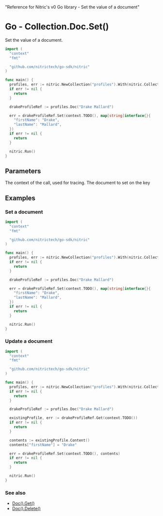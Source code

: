   "Reference for Nitric's v0 Go library - Set the value of a document"

# Go - Collection.Doc.Set()

Set the value of a document.

```go
import (
  "context"
  "fmt"

  "github.com/nitrictech/go-sdk/nitric"
)

func main() {
  profiles, err := nitric.NewCollection("profiles").With(nitric.CollectionWriting)
  if err != nil {
    return
  }

  drakeProfileRef := profiles.Doc("Drake Mallard")

  err = drakeProfileRef.Set(context.TODO(), map[string]interface{}{
    "firstName": "Drake",
    "lastName": "Mallard",
  })
  if err != nil {
    return
  }

  nitric.Run()
}
```

## Parameters

<Properties>
  <Property name="ctx" required type="context">
    The context of the call, used for tracing.
  </Property>
  <Property name="document" required type="map[string]interface{}">
    The document to set on the key
  </Property>
</Properties>

## Examples

### Set a document

```go
import (
  "context"
  "fmt"

  "github.com/nitrictech/go-sdk/nitric"
)

func main() {
  profiles, err := nitric.NewCollection("profiles").With(nitric.CollectionWriting)
  if err != nil {
    return
  }

  drakeProfileRef := profiles.Doc("Drake Mallard")

  err = drakeProfileRef.Set(context.TODO(), map[string]interface{}{
    "firstName": "Drake",
    "lastName": "Mallard",
  })
  if err != nil {
    return
  }

  nitric.Run()
}
```

### Update a document

```go
import (
  "context"
  "fmt"

  "github.com/nitrictech/go-sdk/nitric"
)

func main() {
  profiles, err := nitric.NewCollection("profiles").With(nitric.CollectionReading, nitric.CollectionWriting)
  if err != nil {
    return
  }

  drakeProfileRef := profiles.Doc("Drake Mallard")

  existingProfile, err := drakeProfileRef.Get(context.TODO())
  if err != nil {
    return
  }

  contents := existingProfile.Content()
  contents["firstName"] = "Drake"

  err = drakeProfileRef.Set(context.TODO(), contents)
  if err != nil {
    return
  }

  nitric.Run()
}
```

### See also

- [Doc().Get()](./collection-doc-get)
- [Doc().Delete()](./collection-doc-delete)
